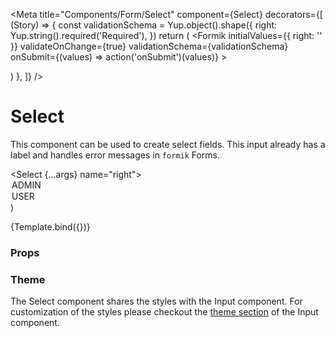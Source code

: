 
<Meta
  title="Components/Form/Select"
  component={Select}
  decorators={[
    (Story) => {
      const validationSchema = Yup.object().shape({
        right: Yup.string().required('Required'),
      })
      return (
        <Formik
          initialValues={{ right: '' }}
          validateOnChange={true}
          validationSchema={validationSchema}
          onSubmit={(values) => action('onSubmit')(values)}
        >
          <Form>
            <Story />
          </Form>
        </Formik>
      )
    },
  ]}
/>

# Select

This component can be used to create select fields. This input already has a label and handles error messages in `formik` Forms.

  <Select {...args} name="right">
    <option value="" hidden>
      Select user right
    </option>
    <option value="ADMIN">ADMIN</option>
    <option value="USER">USER</option>
  </Select>
)

<Canvas>
  <Story
    name="Default"
    args={{
      label: 'User rights',
      mode: Mode.light,
    }}
  >
    {Template.bind({})}
  </Story>
</Canvas>

### Props

<ArgsTable story="Default" />

### Theme

The Select component shares the styles with the Input component.
For customization of the styles please checkout the [theme section](/docs/components-form-input--default-story#theme) of the Input component.
